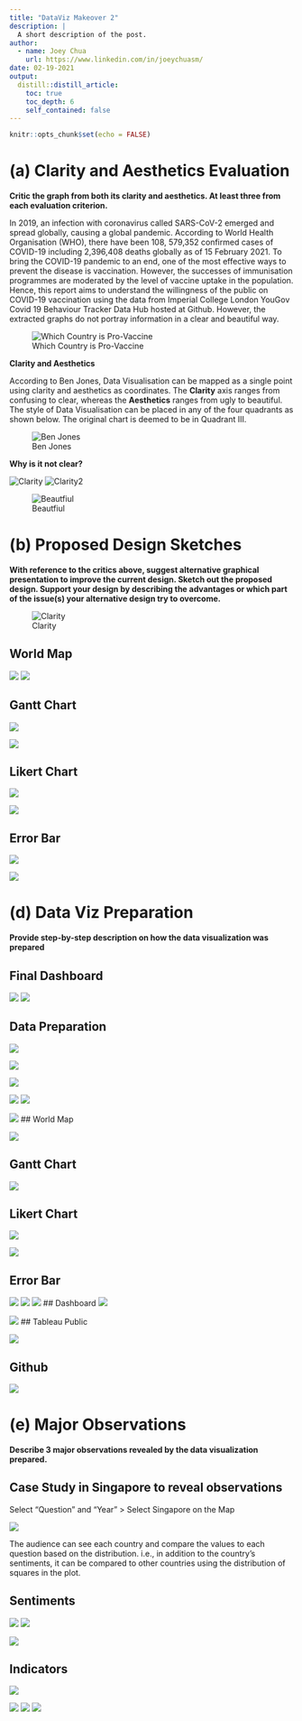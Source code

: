 ```yaml
---
title: "DataViz Makeover 2"
description: |
  A short description of the post.
author:
  - name: Joey Chua
    url: https://www.linkedin.com/in/joeychuasm/
date: 02-19-2021
output:
  distill::distill_article:
    toc: true
    toc_depth: 6
    self_contained: false
---
```



```r
knitr::opts_chunk$set(echo = FALSE)
```


# (a) Clarity and Aesthetics Evaluation

__Critic the graph from both its clarity and aesthetics. At least three from each evaluation criterion.__

In 2019, an infection with coronavirus called SARS-CoV-2 emerged and spread globally, causing a global pandemic. According to World Health Organisation (WHO), there have been 108, 579,352 confirmed cases of COVID-19 including 2,396,408 deaths globally as of 15 February 2021. To bring the COVID-19 pandemic to an end, one of the most effective ways to prevent the disease is vaccination. However, the successes of immunisation programmes are moderated by the level of vaccine uptake in the population.  Hence, this report aims to understand the willingness of the public on COVID-19 vaccination using the data from Imperial College London YouGov Covid 19 Behaviour Tracker Data Hub hosted at Github. However, the extracted graphs do not portray information in a clear and beautiful way.

![Which Country is Pro-Vaccine](originalchart.png)

__Clarity and Aesthetics__

According to Ben Jones, Data Visualisation can be mapped as a single point using clarity and aesthetics as coordinates. The __Clarity__ axis ranges from confusing to clear, whereas the __Aesthetics__ ranges from ugly to beautiful. The style of Data Visualisation can be placed in any of the four quadrants as shown below. The original chart is deemed to be in Quadrant III.

![Ben Jones](benjones.png)


__Why is it not clear?__

![Clarity](whyisitnotclear.png)
![Clarity2](whyisitnotclear2.png)


![Beautfiul](whyisitnotbeautiful.png)

# (b) Proposed Design Sketches

__With reference to the critics above, suggest alternative graphical presentation to improve the current design. Sketch out the proposed design. Support your design by describing the advantages or which part of the issue(s) your alternative design try to overcome.__

![Clarity](proposeddesign.png)

## World Map

![](worldmap.png)
![](worldmapbenefits.png)

## Gantt Chart


![](ganttchart.png)


![](ganttchartbenefits.png)

## Likert Chart

![](likertchart.png)

![](likertchartbenefit.png)

## Error Bar

![](errorbar.png)


![](errorbarbenefits.png)



# (d) Data Viz Preparation

__Provide step-by-step description on how the data visualization was prepared__

## Final Dashboard


![](finaldashboard.png)
![](finaldashboardlayout.png)

## Data Preparation

![](rdatacleaning.png)

![](datacleanstep1.png)

![](datacleanstep2.png)


![](datacleanstep3.png)
![](datacleanstep4.png)

![](datacleanstep5.png)
## World Map

![](worldmapstep1.png)

## Gantt Chart

![](ganttstep1.png)


## Likert Chart

![](likertstep1.png)

![](likertstep2.png)

## Error Bar
![](errorbarstep1.png)
![](errorbarstep2.png)
![](errorbarstep3.png)
## Dashboard
![](dashboardstep1.png)

![](dashboardstep2.png)
## Tableau Public

![](tableaustep1.png)

## Github

![](githubstep1.png)

# (e) Major Observations

__Describe 3 major observations revealed by the data visualization prepared.__


## Case Study in Singapore to reveal observations

Select “Question” and “Year” > Select Singapore on the Map

![](casestudy1.png)

The audience can see each country and compare the values to each question based on the distribution. i.e., in addition to the country’s sentiments, it can be compared to other countries using the distribution of squares in the plot. 

## Sentiments 

![](casestudy2.png)
![](casestudy3.png)

![](casestudy4.png)

## Indicators

![](casestudy5.png)

![](casestudy6.png)
![](casestudy7.png)
![](casestudy8.png)



